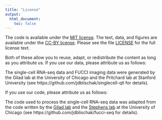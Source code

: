 ```yaml
---
title: "License"
output:
  html_document:
    toc: false
---
```



The code is available under the [MIT license][mit]. The text, data, and figures
are available under the [CC-BY license][cc-by]. Please see the file
[LICENSE][license] for the full license text.

Both of these allow you to reuse, adapt, or redistribute the content as long as
you attribute us. If you use our data, please attribute us as follows:

The single-cell RNA-seq data and FUCCI imaging data were generated by the Gilad lab at the University of Chicago and the Pritchard lab at Stanford University (see https://github.com/jdblischak/singlecell-qtl for details).

If you use our code, please attribute us as follows:

The code used to process the single-cell RNA-seq data was adapted from the code written by the [Gilad lab](gilad-lab) and the [Stephens lab](stephens-lab) at the University of Chicago (see https://github.com/jdblischak/fucci-seq for details).

[cc-by]: https://creativecommons.org/licenses/by/4.0/
[license]: https://github.com/jdblischak/fucci-seq/LICENSE
[mit]: https://choosealicense.com/licenses/mit/
[gilad-lab]: http://giladlab.uchicago.edu/
[stephens-lab]: http://stephenslab.uchicago.edu/


